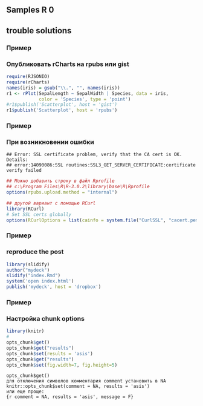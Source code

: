 ## Samples R 0

## trouble solutions

### Пример
### Опубликовать rCharts на rpubs или gist
```r
require(RJSONIO)
require(rCharts)
names(iris) = gsub("\\.", "", names(iris))
r1 <- rPlot(SepalLength ~ SepalWidth | Species, data = iris, 
            color = 'Species', type = 'point')
#r1$publish('Scatterplot', host = 'gist')
r1$publish('Scatterplot', host = 'rpubs')
```

### Пример
### При возникновении ошибки
```
## Error: SSL certificate problem, verify that the CA cert is OK. Details:
## error:14090086:SSL routines:SSL3_GET_SERVER_CERTIFICATE:certificate verify failed
```
```r
## Можно добавить строку в файл Rprofile 
## c:\Program Files\R\R-3.0.2\library\base\R\Rprofile
options(rpubs.upload.method = "internal")

## другой вариант с помощью RCurl
library(RCurl) 
# Set SSL certs globally
options(RCurlOptions = list(cainfo = system.file("CurlSSL", "cacert.pem", package = "RCurl")))
```

### Пример
### reproduce the post
```r
library(slidify)
author("mydeck")
slidify("index.Rmd")
system('open index.html')
publish('mydeck', host = 'dropbox')
```


### Пример
### Настройка chunk options
```r
library(knitr)
# 
opts_chunk$get()
opts_chunk$get("results")
opts_chunk$set(results = 'asis')
opts_chunk$get("results")
opts_chunk$set(fig.width=7, fig.height=5)
```

```
opts_chunk$get()
для отключения символов комментария comment установить в NA
knitr::opts_chunk$set(comment = NA, results = 'asis')
или еще проще:
{r comment = NA, results = 'asis', message = F}
```